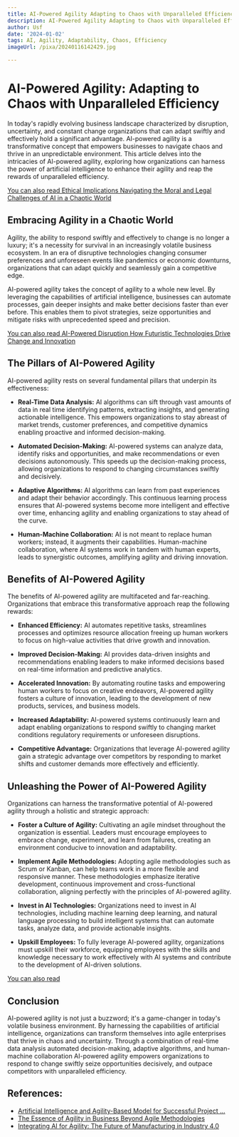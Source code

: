 ```yaml
---
title: AI-Powered Agility Adapting to Chaos with Unparalleled Efficiency
description: AI-Powered Agility Adapting to Chaos with Unparalleled Efficiency
author: Usf
date: '2024-01-02'
tags: AI, Agility, Adaptability, Chaos, Efficiency
imageUrl: /pixa/20240116142429.jpg

---
```

# AI-Powered Agility: Adapting to Chaos with Unparalleled Efficiency

In today's  rapidly evolving business landscape characterized by disruption, uncertainty,  and constant change organizations  that can adapt swiftly and effectively hold a significant  advantage. AI-powered  agility is a transformative concept that empowers businesses to navigate chaos  and thrive in an unpredictable environment. This article delves into  the intricacies of AI-powered agility, exploring how organizations can harness the power of  artificial intelligence to  enhance their  agility and reap the rewards of unparalleled efficiency.

[You can also read Ethical Implications Navigating the Moral and Legal Challenges of AI in a Chaotic World](Ethical%20Implications%20Navigating%20the%20Moral%20and%20Legal%20Challenges%20of%20AI%20in%20a%20Chaotic%20World)


## Embracing Agility in a Chaotic World

Agility,  the ability to respond  swiftly and effectively to change is no longer a luxury; it's a  necessity  for survival in an increasingly volatile business ecosystem. In an era of disruptive technologies changing consumer preferences and unforeseen events like pandemics or economic downturns, organizations that can adapt quickly and seamlessly gain a competitive edge.

AI-powered  agility takes the concept of agility  to a whole new level. By leveraging the capabilities of artificial intelligence, businesses  can automate processes, gain deeper insights and  make better decisions faster than ever before. This enables them to pivot strategies, seize opportunities and mitigate risks with unprecedented speed and precision.

[You can also read AI-Powered Disruption How Futuristic Technologies Drive Change and Innovation](AI-Powered%20Disruption%20How%20Futuristic%20Technologies%20Drive%20Change%20and%20Innovation)


## The Pillars of AI-Powered Agility

AI-powered agility rests on several  fundamental pillars that underpin its  effectiveness:

* **Real-Time  Data Analysis:** AI algorithms can sift through vast amounts of data in real time  identifying patterns, extracting insights, and generating actionable intelligence. This empowers organizations to stay abreast of market trends, customer preferences, and competitive dynamics enabling proactive and informed decision-making.

* **Automated Decision-Making:** AI-powered  systems can analyze data, identify  risks and opportunities,  and make recommendations or even decisions autonomously.  This speeds up the  decision-making process, allowing organizations to respond  to changing circumstances swiftly and decisively.

*  **Adaptive  Algorithms:** AI algorithms can learn from past experiences and adapt their behavior accordingly. This continuous learning process ensures that AI-powered systems become  more intelligent and effective over time, enhancing agility  and enabling organizations to stay ahead of the curve.

* **Human-Machine Collaboration:** AI is  not meant to replace human workers; instead, it augments their capabilities. Human-machine collaboration, where AI systems work in tandem with human experts, leads  to synergistic outcomes, amplifying agility and driving innovation.

## Benefits of AI-Powered Agility

The benefits of AI-powered agility are multifaceted  and far-reaching. Organizations that embrace this transformative approach reap the following rewards:

* **Enhanced Efficiency:** AI  automates repetitive tasks, streamlines  processes and optimizes resource  allocation freeing up human workers to  focus on high-value activities that drive growth and  innovation.

* **Improved Decision-Making:** AI provides data-driven insights and recommendations enabling leaders to make informed decisions based  on  real-time information and predictive analytics.

* **Accelerated Innovation:** By automating routine tasks and empowering human workers to focus on creative endeavors, AI-powered agility fosters a culture of innovation, leading to the development  of new products, services, and business models.

* **Increased Adaptability:** AI-powered systems  continuously learn  and adapt enabling organizations to respond swiftly to changing market conditions  regulatory requirements or unforeseen disruptions.

* **Competitive Advantage:** Organizations that leverage  AI-powered agility gain  a strategic advantage over competitors by responding to market shifts and customer demands more effectively  and efficiently.

## Unleashing the Power of AI-Powered Agility

Organizations can harness the transformative potential  of AI-powered agility through a  holistic and strategic approach:

* **Foster a Culture of Agility:** Cultivating  an agile mindset throughout the organization is  essential. Leaders must encourage employees to embrace change, experiment,  and learn from failures, creating an environment conducive to innovation and adaptability.

* **Implement  Agile Methodologies:** Adopting agile  methodologies such as Scrum or Kanban, can  help  teams work in a more flexible and responsive manner. These methodologies emphasize iterative development, continuous improvement and cross-functional collaboration, aligning perfectly with  the principles of AI-powered  agility.

* **Invest in  AI Technologies:** Organizations need to  invest in AI technologies, including machine learning deep learning, and natural  language processing to build intelligent systems that can automate  tasks, analyze data, and  provide actionable insights.

* **Upskill Employees:** To  fully leverage AI-powered agility, organizations must upskill  their workforce, equipping employees with  the skills and knowledge necessary to work effectively with AI systems and contribute to the development of AI-driven solutions.

[You can also read ]()


## Conclusion

AI-powered agility is not  just a  buzzword; it's a game-changer in today's volatile business environment. By harnessing the capabilities  of artificial  intelligence, organizations can transform themselves into agile enterprises  that thrive in  chaos and uncertainty. Through a combination of real-time data analysis automated decision-making, adaptive algorithms, and human-machine collaboration AI-powered agility empowers organizations to respond to change swiftly seize opportunities  decisively, and  outpace competitors with unparalleled efficiency.

## References:
- [Artificial Intelligence and Agility-Based Model for Successful Project ...](https://www.mdpi.com/2078-2489/14/6/337)
- [The Essence of Agility in Business Beyond Agile Methodologies](https://medium.com/@kiptoohesbon/the-essence-of-agility-in-business-beyond-agile-methodologies-dd75c8af2e18)
- [Integrating AI for Agility: The Future of Manufacturing in Industry 4.0](https://www.linkedin.com/pulse/integrating-ai-agility-future-manufacturing-industry-40-bravent)

